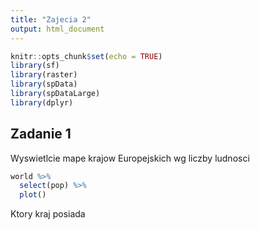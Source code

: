 ---
title: "Zajecia 2"
output: html_document
---

```{r setup, include=FALSE}
knitr::opts_chunk$set(echo = TRUE)
library(sf)
library(raster)
library(spData)
library(spDataLarge)
library(dplyr)

```

## Zadanie 1

Wyswietlcie mape krajow Europejskich wg liczby ludnosci

```{r}
world %>%
  select(pop) %>%
  plot()
```
Ktory kraj posiada 

```{r}
```